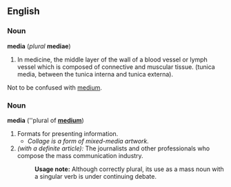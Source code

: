 ==English==
===Noun===
'''media''' (''plural'' '''mediae''')

#In medicine, the middle layer of the wall of a blood vessel or lymph vessel which is composed of connective and muscular tissue.  (tunica media, between the tunica interna and tunica externa).

Not to be confused with [[medium]].

===Noun===
'''media''' (''plural of '''[[medium]]''')

# Formats for presenting information.
#* ''Collage is a form of mixed-media artwork.''
# ''(with a definite article):'' The journalists and other professionals who compose the mass communication industry.
#:'''Usage note:''' Although correctly plural, its use as a mass noun with a singular verb is under continuing debate.
